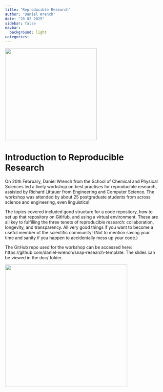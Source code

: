 ```yaml
---
title: "Reproducible Research"
author: "Daniel Wrench"
date: "20 02 2025"
sidebar: false
navbar:
  background: light
categories:
---
```


![](image2.png){height=300 fig-align="center"} 


<h1>Introduction to Reproducible Research</h1>

On 20th February, Daniel Wrench from the School of Chemical and Physical Sciences led a lively workshop on best practises for reproducible research, assisted by Richard Littauer from Engineering and Computer Science. The workshop was attended by about 25 postgraduate students from across science and engineering, even linguistics!

The topics covered included good structure for a code repository, how to set up that repository on GitHub, and using a virtual environment. These are all key to fulfilling the three tenets of reproducible research: collaboration, longevity, and transparency. All very good things if you want to become a useful member of the scientific community! (Not to mention saving your time and sanity if you happen to accidentally mess up your code.) 

The GitHub repo used for the workshop can be accessed here: https://github.com/daniel-wrench/snap-research-template. The slides can be viewed in the doc/ folder.

![](image1.png){height=400 fig-align="center"}


